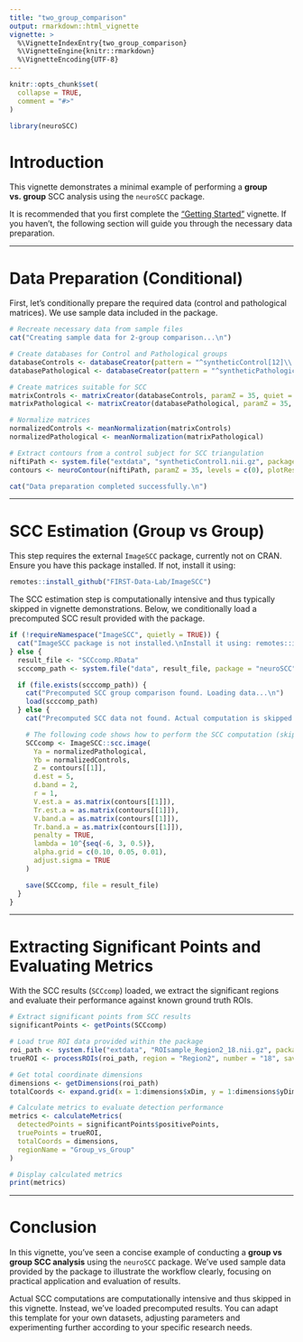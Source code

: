 ```yaml
---
title: "two_group_comparison"
output: rmarkdown::html_vignette
vignette: >
  %\VignetteIndexEntry{two_group_comparison}
  %\VignetteEngine{knitr::rmarkdown}
  %\VignetteEncoding{UTF-8}
---
```


```r
knitr::opts_chunk$set(
  collapse = TRUE,
  comment = "#>"
)
```

```r
library(neuroSCC)
```

# Introduction

This vignette demonstrates a minimal example of performing a **group vs. group** SCC analysis using the `neuroSCC` package.

It is recommended that you first complete the ["Getting Started"](landing_vignette.html) vignette. If you haven't, the following section will guide you through the necessary data preparation.

---

# Data Preparation (Conditional)

First, let's conditionally prepare the required data (control and pathological matrices). We use sample data included in the package.

```r

# Recreate necessary data from sample files
cat("Creating sample data for 2-group comparison...\n")

# Create databases for Control and Pathological groups
databaseControls <- databaseCreator(pattern = "^syntheticControl[12]\\.nii\\.gz$", control = TRUE, quiet = TRUE)
databasePathological <- databaseCreator(pattern = "^syntheticPathological[12]\\.nii\\.gz$", control = FALSE, quiet = TRUE)

# Create matrices suitable for SCC
matrixControls <- matrixCreator(databaseControls, paramZ = 35, quiet = TRUE)
matrixPathological <- matrixCreator(databasePathological, paramZ = 35, quiet = TRUE)

# Normalize matrices
normalizedControls <- meanNormalization(matrixControls)
normalizedPathological <- meanNormalization(matrixPathological)

# Extract contours from a control subject for SCC triangulation
niftiPath <- system.file("extdata", "syntheticControl1.nii.gz", package = "neuroSCC")
contours <- neuroContour(niftiPath, paramZ = 35, levels = c(0), plotResult = FALSE)

cat("Data preparation completed successfully.\n")

```

---

# SCC Estimation (Group vs Group)

This step requires the external `ImageSCC` package, currently not on CRAN. Ensure you have this package installed. If not, install it using:

```r
remotes::install_github("FIRST-Data-Lab/ImageSCC")
```

The SCC estimation step is computationally intensive and thus typically skipped in vignette demonstrations. Below, we conditionally load a precomputed SCC result provided with the package.

```r
if (!requireNamespace("ImageSCC", quietly = TRUE)) {
  cat("ImageSCC package is not installed.\nInstall it using: remotes::install_github('funstatpackages/ImageSCC')\n")
} else {
  result_file <- "SCCcomp.RData"
  scccomp_path <- system.file("data", result_file, package = "neuroSCC")

  if (file.exists(scccomp_path)) {
    cat("Precomputed SCC group comparison found. Loading data...\n")
    load(scccomp_path)
  } else {
    cat("Precomputed SCC data not found. Actual computation is skipped due to computational complexity.\n")

    # The following code shows how to perform the SCC computation (skipped by default)
    SCCcomp <- ImageSCC::scc.image(
      Ya = normalizedPathological,
      Yb = normalizedControls,
      Z = contours[[1]],
      d.est = 5,
      d.band = 2,
      r = 1,
      V.est.a = as.matrix(contours[[1]]),
      Tr.est.a = as.matrix(contours[[1]]),
      V.band.a = as.matrix(contours[[1]]),
      Tr.band.a = as.matrix(contours[[1]]),
      penalty = TRUE,
      lambda = 10^{seq(-6, 3, 0.5)},
      alpha.grid = c(0.10, 0.05, 0.01),
      adjust.sigma = TRUE
    )

    save(SCCcomp, file = result_file)
  }
}

```

---

# Extracting Significant Points and Evaluating Metrics

With the SCC results (`SCCcomp`) loaded, we extract the significant regions and evaluate their performance against known ground truth ROIs.

```r
# Extract significant points from SCC results
significantPoints <- getPoints(SCCcomp)

# Load true ROI data provided within the package
roi_path <- system.file("extdata", "ROIsample_Region2_18.nii.gz", package = "neuroSCC")
trueROI <- processROIs(roi_path, region = "Region2", number = "18", save = FALSE)

# Get total coordinate dimensions
dimensions <- getDimensions(roi_path)
totalCoords <- expand.grid(x = 1:dimensions$xDim, y = 1:dimensions$yDim)

# Calculate metrics to evaluate detection performance
metrics <- calculateMetrics(
  detectedPoints = significantPoints$positivePoints,
  truePoints = trueROI,
  totalCoords = dimensions,
  regionName = "Group_vs_Group"
)

# Display calculated metrics
print(metrics)
```

---

# Conclusion

In this vignette, you've seen a concise example of conducting a **group vs group SCC analysis** using the `neuroSCC` package. We've used sample data provided by the package to illustrate the workflow clearly, focusing on practical application and evaluation of results. 

Actual SCC computations are computationally intensive and thus skipped in this vignette. Instead, we've loaded precomputed results. You can adapt this template for your own datasets, adjusting parameters and experimenting further according to your specific research needs.
